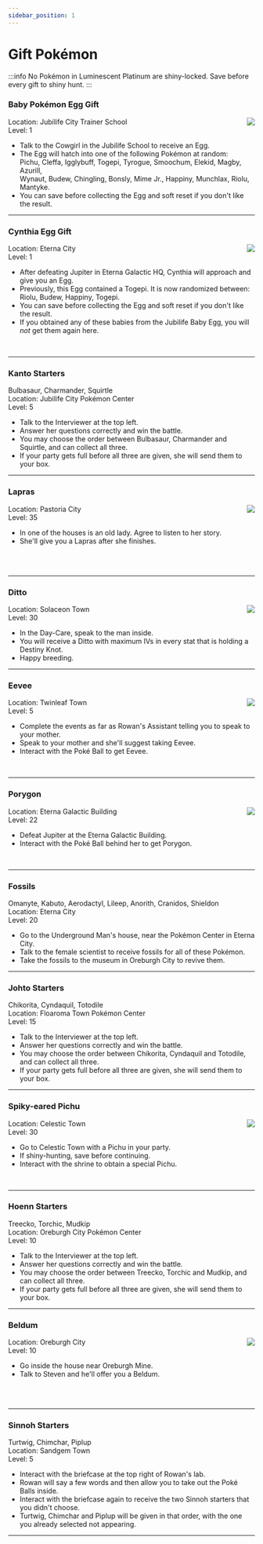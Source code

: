 ---
sidebar_position: 1
---

# Gift Pokémon
:::info
No Pokémon in Luminescent Platinum are shiny-locked. Save before every gift to shiny hunt.
:::
<h3>Baby Pokémon Egg Gift</h3>
<img src="https://raw.githubusercontent.com/TeamLumi/luminescent-team/main/static/img/000%20Base%20Egg.png" align="right" />Location: Jubilife City Trainer School<br />
Level: 1
<ul><li>Talk to the Cowgirl in the Jubilife School to receive an Egg.</li>
<li>The Egg will hatch into one of the following Pokémon at random:<br />
	Pichu, Cleffa, Igglybuff, Togepi, Tyrogue, Smoochum, Elekid, Magby, Azurill,<br />
	Wynaut, Budew, Chingling, Bonsly, Mime Jr., Happiny, Munchlax, Riolu, Mantyke.</li>
<li>You can save before collecting the Egg and soft reset if you don't like the result.</li></ul>
<hr />

<h3>Cynthia Egg Gift</h3>
<img src="https://raw.githubusercontent.com/TeamLumi/luminescent-team/main/static/img/000%20Base%20Egg.png" align="right" />Location: Eterna City<br />
Level: 1
<ul><li>After defeating Jupiter in Eterna Galactic HQ, Cynthia will approach and give you an Egg.</li>
<li>Previously, this Egg contained a Togepi. It is now randomized between: <br /> 
	Riolu, Budew, Happiny, Togepi.</li>
<li>You can save before collecting the Egg and soft reset if you don't like the result.</li>
<li>If you obtained any of these babies from the Jubilife Baby Egg, you will <i>not</i> get them again here.</li></ul><br />
<hr />

<h3>Kanto Starters</h3>
Bulbasaur, Charmander, Squirtle<br />
Location: Jubilife City Pokémon Center<br />
Level: 5 
<ul><li>Talk to the Interviewer at the top left.</li>
<li>Answer her questions correctly and win the battle.</li>
<li>You may choose the order between Bulbasaur, Charmander and Squirtle, and can collect all three.</li>
<li>If your party gets full before all three are given, she will send them to your box.</li></ul>
<hr />

<h3>Lapras</h3>
<img src="https://raw.githubusercontent.com/TeamLumi/luminescent-team/main/static/img/pm0131_00_00_00_L.png" align="right" />Location: Pastoria City<br />
Level: 35 
<ul><li>In one of the houses is an old lady. Agree to listen to her story.</li>
<li>She'll give you a Lapras after she finishes.</li></ul><br /><br />
<hr />

<h3>Ditto</h3>
<img src="https://raw.githubusercontent.com/TeamLumi/luminescent-team/main/static/img/pm0132_00_02_00_L.png" align="right" />Location: Solaceon Town<br />
Level: 30 
<ul><li>In the Day-Care, speak to the man inside.</li>
<li>You will receive a Ditto with maximum IVs in every stat that is holding a Destiny Knot.</li>
<li>Happy breeding.</li></ul>
<hr />

<h3>Eevee</h3>
<img src="https://raw.githubusercontent.com/TeamLumi/luminescent-team/main/static/img/pm0133_00_00_00_L.png" align="right" />Location: Twinleaf Town<br />
Level: 5
<ul><li>Complete the events as far as Rowan's Assistant telling you to speak to your mother.</li>
<li>Speak to your mother and she'll suggest taking Eevee.</li>
<li>Interact with the Poké Ball to get Eevee.</li></ul><br />
<hr />

<h3>Porygon</h3>
<img src="https://raw.githubusercontent.com/TeamLumi/luminescent-team/main/static/img/pm0137_00_02_00_L.png" align="right" />Location: Eterna Galactic Building<br />
Level: 22
<ul><li>Defeat Jupiter at the Eterna Galactic Building.</li>
<li>Interact with the Poké Ball behind her to get Porygon.</li></ul><br />
<hr />

<h3>Fossils</h3>
Omanyte, Kabuto, Aerodactyl, Lileep, Anorith, Cranidos, Shieldon<br />
Location: Eterna City<br />
Level: 20
<ul><li>Go to the Underground Man's house, near the Pokémon Center in Eterna City.</li>
<li>Talk to the female scientist to receive fossils for all of these Pokémon.</li>
<li>Take the fossils to the museum in Oreburgh City to revive them.</li></ul>
<hr />

<h3>Johto Starters</h3>
Chikorita, Cyndaquil, Totodile<br />
Location: Floaroma Town Pokémon Center<br />
Level: 15
<ul><li>Talk to the Interviewer at the top left.</li>
<li>Answer her questions correctly and win the battle.</li>
<li>You may choose the order between Chikorita, Cyndaquil and Totodile, and can collect all three.</li>
<li>If your party gets full before all three are given, she will send them to your box.</li></ul>
<hr />

<h3>Spiky-eared Pichu</h3>
<img src="https://raw.githubusercontent.com/TeamLumi/luminescent-team/main/static/img/pm0172_01_00_00_L.png" align="right" />Location: Celestic Town<br />
Level: 30
<ul><li>Go to Celestic Town with a Pichu in your party.</li>
<li>If shiny-hunting, save before continuing.</li>
<li>Interact with the shrine to obtain a special Pichu.</li></ul><br />
<hr />

<h3>Hoenn Starters</h3>
Treecko, Torchic, Mudkip<br />
Location: Oreburgh City Pokémon Center<br />
Level: 10
<ul><li>Talk to the Interviewer at the top left.</li>
<li>Answer her questions correctly and win the battle.</li>
<li>You may choose the order between Treecko, Torchic and Mudkip, and can collect all three.</li>
<li>If your party gets full before all three are given, she will send them to your box.</li></ul>
<hr />

<h3>Beldum</h3>
<img src="https://raw.githubusercontent.com/TeamLumi/luminescent-team/main/static/img/pm0374_00_02_00_L.png" align="right" />Location: Oreburgh City<br />
Level: 10
<ul><li>Go inside the house near Oreburgh Mine.</li>
<li>Talk to Steven and he'll offer you a Beldum.</li></ul><br /><br />
<hr />

<h3>Sinnoh Starters</h3>
Turtwig, Chimchar, Piplup<br />
Location: Sandgem Town<br />
Level: 5
<ul><li>Interact with the briefcase at the top right of Rowan's lab.</li>
<li>Rowan will say a few words and then allow you to take out the Poké Balls inside.</li>
<li>Interact with the briefcase again to receive the two Sinnoh starters that you didn't choose.</li>
<li>Turtwig, Chimchar and Piplup will be given in that order, with the one you already selected not appearing.</li></ul>
<hr />
